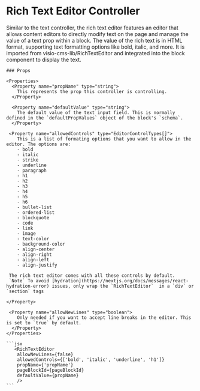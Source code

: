 # Rich Text Editor Controller
Similar to the text controller, the rich text editor features an editor that allows content editors to directly modify text on the page and manage the value of a text prop within a block. The value of the rich text is in HTML format, supporting text formatting options like bold, italic, and more.
It is imported from visio-cms-lib/RichTextEditor and integrated into the block component to display the text.

<Row>
  <Col>

    ### Props

    <Properties>
      <Property name="propName" type="string">
        This represents the prop this controller is controlling.
      </Property>

      <Property name="defaultValue" type="string">
        The default value of the text input field. This is normally defined in the `defaultPropValues` object of the block's `schema`.
      </Property>

     <Property name="allowedControls" type="EditorControlTypes[]">
        This is a list of formating options that you want to allow in the editor. The options are:
        - bold
        - italic
        - strike
        - underline
        - paragraph
        - h1
        - h2
        - h3
        - h4
        - h5
        - h6
        - bullet-list
        - ordered-list
        - blockquote
        - code
        - link
        - image
        - text-color
        - background-color
        - align-center
        - align-right
        - align-left
        - align-justify

     The rich text editor comes with all these controls by default.
     `Note` To avoid [hydration](https://nextjs.org/docs/messages/react-hydration-error) issues, only wrap the `RichTextEditor`  in a `div` or `section` tags

    </Property>

     <Property name="allowNewLines" type="boolean">
        Only needed if you want to accept line breaks in the editor. This is set to `true` by default.
      </Property>
    </Properties>

  </Col>
  <Col sticky>

    ```jsx
       <RichTextEditor
        allowNewLines={false}
        allowedControls={['bold', 'italic', 'underline', 'h1']}
        propName={'propName'}
        pageBlockId={pageBlockId}
        defaultValue={propName}
        />
    ```

  </Col>
</Row>